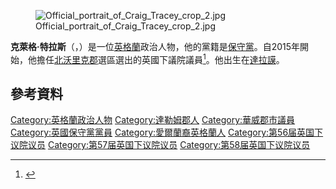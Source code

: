 [[File:Official_portrait_of_Craig_Tracey_crop_2.jpg|thumb]]

'''克萊格·特拉斯'''（{{lang-en|Craig Tracey}}，{{bd|1974年|8月21日}}）是一位[[英格蘭|英格蘭]]政治人物，他的黨籍是[[保守黨_(英國)|保守黨]]。自2015年開始，他擔任[[北沃里克郡_(英國國會選區)|北沃里克郡]]選區選出的英國下議院議員<ref name=Hansard-2015-07-09>{{cite news |url=http://www.publications.parliament.uk/pa/cm201516/cmhansrd/cm150709/debtext/150709-0003.htm |title=House of Commons Hansard Debates for 09 July 2015 (pt 0003) Columns 507–509 |publisher=Parliament.uk |date=9 July 2015 |accessdate=10 July 2015 |archive-date=2020-08-13 |archive-url=https://web.archive.org/web/20200813004155/https://publications.parliament.uk/pa/cm201516/cmhansrd/cm150709/debtext/150709-0003.htm |dead-url=no }}</ref>。他出生在[[達拉謨|達拉謨]]。
==參考資料==
{{Reflist}}

{{DEFAULTSORT: Tracey, Craig}}
[[Category:英格蘭政治人物|Category:英格蘭政治人物]]
[[Category:達勒姆郡人|Category:達勒姆郡人]]
[[Category:華威郡市議員|Category:華威郡市議員]]
[[Category:英國保守黨黨員|Category:英國保守黨黨員]]
[[Category:愛爾蘭裔英格蘭人|Category:愛爾蘭裔英格蘭人]]
[[Category:第56届英国下议院议员|Category:第56届英国下议院议员]]
[[Category:第57届英国下议院议员|Category:第57届英国下议院议员]]
[[Category:第58届英国下议院议员|Category:第58届英国下议院议员]]